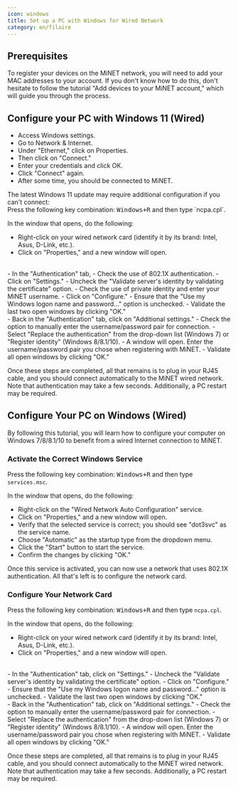 ```yaml
---
icon: windows
title: Set up a PC with Windows for Wired Network
category: en/filaire
---
```


## Prerequisites

To register your devices on the MiNET network, you will need to add your MAC addresses to your account. If you don't know how to do this, don't hesitate to follow the tutorial "Add devices to your MiNET account," which will guide you through the process.

## Configure your PC with Windows 11 (Wired)

- Access Windows settings.
- Go to Network & Internet.
- Under "Ethernet," click on Properties.
- Then click on "Connect."
- Enter your credentials and click OK.
- Click "Connect" again.
- After some time, you should be connected to MiNET.

<Alert type="danger">
The latest Windows 11 update may require additional configuration if you can't connect: <br />
Press the following key combination: <KBD>Windows+R</KBD> and then type `ncpa.cpl`.
</Alert>

In the window that opens, do the following:

- Right-click on your wired network card (identify it by its brand: Intel, Asus, D-Link, etc.).
- Click on "Properties," and a new window will open.
<br />
- In the "Authentication" tab,
- Check the use of 802.1X authentication.
- Click on "Settings."
- Uncheck the "Validate server's identity by validating the certificate" option.
- Check the use of private identity and enter your MiNET username.
- Click on "Configure."
- Ensure that the "Use my Windows logon name and password..." option is unchecked.
- Validate the last two open windows by clicking "OK."
<br />
- Back in the "Authentication" tab, click on "Additional settings."
- Check the option to manually enter the username/password pair for connection.
- Select "Replace the authentication" from the drop-down list (Windows 7) or "Register identity" (Windows 8/8.1/10).
- A window will open. Enter the username/password pair you chose when registering with MiNET.
- Validate all open windows by clicking "OK."

Once these steps are completed, all that remains is to plug in your RJ45 cable, and you should connect automatically to the MiNET wired network. Note that authentication may take a few seconds. Additionally, a PC restart may be required.

## Configure Your PC on Windows (Wired)

By following this tutorial, you will learn how to configure your computer on Windows 7/8/8.1/10 to benefit from a wired Internet connection to MiNET.

### Activate the Correct Windows Service

Press the following key combination: <KBD>Windows+R</KBD> and then type `services.msc`.

In the window that opens, do the following:

- Right-click on the "Wired Network Auto Configuration" service.
- Click on "Properties," and a new window will open.
- Verify that the selected service is correct; you should see "dot3svc" as the service name.
- Choose "Automatic" as the startup type from the dropdown menu.
- Click the "Start" button to start the service.
- Confirm the changes by clicking "OK."

Once this service is activated, you can now use a network that uses 802.1X authentication. All that's left is to configure the network card.

### Configure Your Network Card

Press the following key combination: <KBD>Windows+R</KBD> and then type `ncpa.cpl`.

In the window that opens, do the following:

- Right-click on your wired network card (identify it by its brand: Intel, Asus, D-Link, etc.).
- Click on "Properties," and a new window will open.
<br />
- In the "Authentication" tab, click on "Settings."
- Uncheck the "Validate server's identity by validating the certificate" option.
- Click on "Configure."
- Ensure that the "Use my Windows logon name and password..." option is unchecked.
- Validate the last two open windows by clicking "OK."
<br />
- Back in the "Authentication" tab, click on "Additional settings."
- Check the option to manually enter the username/password pair for connection.
- Select "Replace the authentication" from the drop-down list (Windows 7) or "Register identity" (Windows 8/8.1/10).
- A window will open. Enter the username/password pair you chose when registering with MiNET.
- Validate all open windows by clicking "OK."

Once these steps are completed, all that remains is to plug in your RJ45 cable, and you should connect automatically to the MiNET wired network. Note that authentication may take a few seconds. Additionally, a PC restart may be required.
